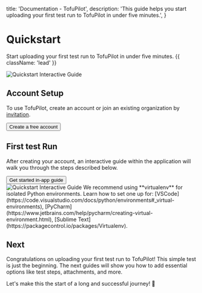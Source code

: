
  title: 'Documentation - TofuPilot',
  description:
    'This guide helps you start uploading your first test run to TofuPilot in under five minutes.',
}

<HeroPattern />

# Quickstart

Start uploading your first test run to TofuPilot in under five minutes. {{ className: 'lead' }}

<Image src="/quickstart-header.png" alt="Quickstart Interactive Guide" />


## Account Setup

To use TofuPilot, create an account or join an existing organization by [invitation](/user-management#invite-user).

<div className="not-prose">
  <Button
    href="https://www.tofupilot.com/auth/signup"
    variant="text"
    arrow="right"
    target="_blank"
    rel="noopener"
  >
    Create a free account
  </Button>
</div>

## First test Run

After creating your account, an interactive guide within the application will walk you through the steps described below.

<div className="not-prose">
  <Button
    href="https://www.tofupilot.com/tofupilot/get-started"
    variant="text"
    arrow="right"
    target="_blank"
    rel="noopener"
  >
    Get started in-app guide
  </Button>
</div>

<Image src="/quickstart-page-get-started.png" alt="Quickstart Interactive Guide" />

<Note>
  We recommend using **virtualenv** for isolated Python environments. Learn how to set one up for:
      [VSCode](https://code.visualstudio.com/docs/python/environments#_virtual-environments),
      [PyCharm](https://www.jetbrains.com/help/pycharm/creating-virtual-environment.html),
      [Sublime Text](https://packagecontrol.io/packages/Virtualenv).
</Note>

## Next

Congratulations on uploading your first test run to TofuPilot! This simple test is just the beginning. The next guides will show you how to add essential options like test steps, attachments, and more.

Let's make this the start of a long and successful journey! 🥳
